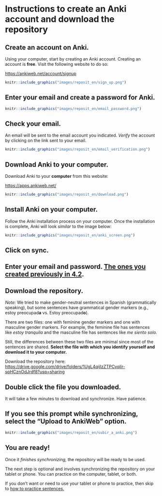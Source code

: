# Instructions to create an Anki account and download the repository {#cross_3}

## Create an account on Anki.

Using your computer, start by creating an Anki account. Creating an account is **free**. Visit the following website to do so:

<https://ankiweb.net/account/signup>

```r
knitr::include_graphics("images/reposit_en/sign_up.png")
```


## Enter your email and create a password for Anki. {#cross_3}

```r
knitr::include_graphics("images/reposit_en/email_password.png")
```


## Check your email.

An email will be sent to the email account you indicated. *Verify* the account by clicking on the link sent to your email.

```r
knitr::include_graphics("images/reposit_en/email_verification.png")
```


## Download Anki to your computer.

Download Anki to your **computer** from this website:

<https://apps.ankiweb.net/>

```r
knitr::include_graphics("images/reposit_en/download.png")
```



## Install Anki on your computer.

Follow the Anki installation process on your computer. Once the installation is complete, Anki will look *similar* to the image below:

```r
knitr::include_graphics("images/reposit_en/anki_screen.png")
```


## Click on sync.


## Enter your email and password. [The ones you created previously in 4.2](#cross_3).


## Download the repository.

*Note:* We tried to make gender-neutral sentences in Spanish (grammatically speaking), but some sentences have grammatical gender markers (e.g., estoy preocupad**a** vs. Estoy preocupad**o**).

There are two files: one with feminine gender markers and one with masculine gender markers. For example, the feminine file has sentences like *estoy tranquila* and the masculine file has sentences like *me siento solo.* 

Still, the differences between these two files are minimal since most of the sentences are shared. **Select the file with which you identify yourself and download it to your computer.**  

Download the repository here: <https://drive.google.com/drive/folders/1UgL4qijIzZTPCvqIir-spHCznOdJrdf8?usp=sharing>

## Double click the file you downloaded.

It will take a few minutes to download and synchronize. Have patience. 


## If you see this prompt while synchronizing, select the “Upload to AnkiWeb” option. {-}

```r
knitr::include_graphics("images/reposit_en/subir_a_anki.png")
```


## You are ready!

Once it *finishes synchronizing,* the repository will be ready to be used.

The next step is optional and involves synchronizing the repository on your tablet or phone. You can practice on the computer, tablet, or both.

If you don't want or need to use your tablet or phone to practice, then skip to [how to practice sentences.](#cross_5) 